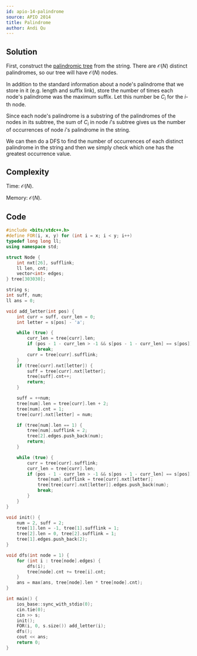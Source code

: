 ```yaml
---
id: apio-14-palindrome
source: APIO 2014
title: Palindrome
author: Andi Qu
---
```


## Solution

First, construct the [palindromic tree](http://adilet.org/blog/palindromic-tree/) from the string. There are $\mathcal{O}(N)$ distinct palindromes, so our tree will have $\mathcal{O}(N)$ nodes.

In addition to the standard information about a node's palindrome that we store in it (e.g. length and suffix link), store the number of times each node's palindrome was the maximum suffix. Let this number be $C_i$ for the $i$-th node.

Since each node's palindrome is a substring of the palindromes of the nodes in its subtree, the sum of $C_i$ in node $i$'s subtree gives us the number of occurrences of node $i$'s palindrome in the string.

We can then do a DFS to find the number of occurrences of each distinct palindrome in the string and then we simply check which one has the greatest occurrence value.

## Complexity

Time: $\mathcal{O}(N)$.

Memory: $\mathcal{O}(N)$.

## Code

```cpp
#include <bits/stdc++.h>
#define FOR(i, x, y) for (int i = x; i < y; i++)
typedef long long ll;
using namespace std;

struct Node {
    int nxt[26], sufflink;
    ll len, cnt;
    vector<int> edges;
} tree[303030];

string s;
int suff, num;
ll ans = 0;

void add_letter(int pos) {
    int curr = suff, curr_len = 0;
    int letter = s[pos] - 'a';

    while (true) {
        curr_len = tree[curr].len;
        if (pos - 1 - curr_len > -1 && s[pos - 1 - curr_len] == s[pos])
            break;
        curr = tree[curr].sufflink;
    }
    if (tree[curr].nxt[letter]) {
        suff = tree[curr].nxt[letter];
        tree[suff].cnt++;
        return;
    }

    suff = ++num;
    tree[num].len = tree[curr].len + 2;
    tree[num].cnt = 1;
    tree[curr].nxt[letter] = num;

    if (tree[num].len == 1) {
        tree[num].sufflink = 2;
        tree[2].edges.push_back(num);
        return;
    }

    while (true) {
        curr = tree[curr].sufflink;
        curr_len = tree[curr].len;
        if (pos - 1 - curr_len > -1 && s[pos - 1 - curr_len] == s[pos]) {
            tree[num].sufflink = tree[curr].nxt[letter];
            tree[tree[curr].nxt[letter]].edges.push_back(num);
            break;
        }
    }
}

void init() {
    num = 2, suff = 2;
    tree[1].len = -1, tree[1].sufflink = 1;
    tree[2].len = 0, tree[2].sufflink = 1;
    tree[1].edges.push_back(2);
}

void dfs(int node = 1) {
    for (int i : tree[node].edges) {
        dfs(i);
        tree[node].cnt += tree[i].cnt;
    }
    ans = max(ans, tree[node].len * tree[node].cnt);
}

int main() {
    ios_base::sync_with_stdio(0);
    cin.tie(0);
    cin >> s;
    init();
    FOR(i, 0, s.size()) add_letter(i);
    dfs();
    cout << ans;
    return 0;
}
```
